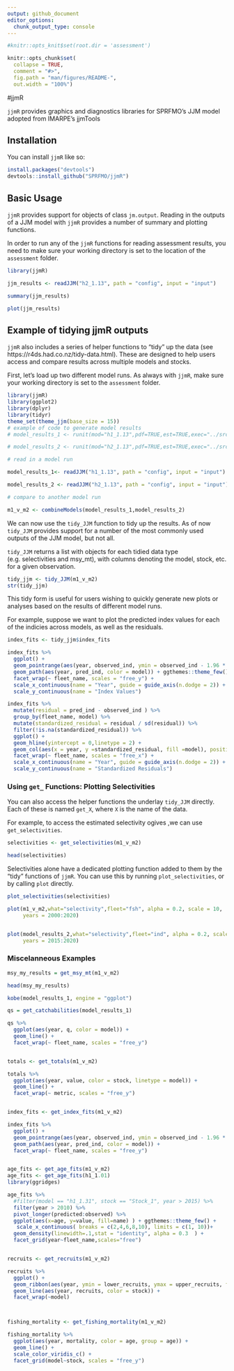 ```yaml
---
output: github_document
editor_options: 
  chunk_output_type: console
---
```


<!-- README.md is generated from README.Rmd. Please edit that file -->

```r

#knitr::opts_knit$set(root.dir = 'assessment')

knitr::opts_chunk$set(
  collapse = TRUE,
  comment = "#>",
  fig.path = "man/figures/README-",
  out.width = "100%")
```

#jjmR


<!-- badges: start -->
<!-- badges: end -->

`jjmR` provides graphics and diagnostics libraries for SPRFMO's JJM model adopted from IMARPE's jjmTools


## Installation

You can install `jjmR` like so:

``` r
install.packages("devtools")
devtools::install_github("SPRFMO/jjmR")
```

## Basic Usage


`jjmR` provides support for objects of class `jm.output`. Reading in the outputs of a JJM model with `jjmR` provides a number of summary and plotting functions. 

In order to run any of the `jjmR` functions for reading assessment results, you need to make sure your working directory is set to the location of the `assessment` folder. 

```r
library(jjmR)

jjm_results <- readJJM("h2_1.13", path = "config", input = "input")

summary(jjm_results)

plot(jjm_results)

```


## Example of tidying jjmR outputs


`jjmR` also includes a series of helper functions to "tidy" up the data (see https://r4ds.had.co.nz/tidy-data.html). These are designed to help users access and compare results across multiple models and stocks. 

First, let's load up two different model runs. As always with `jjmR`, make sure your working directory is set to the `assessment` folder. 


```r
library(jjmR)
library(ggplot2)
library(dplyr)
library(tidyr)
theme_set(theme_jjm(base_size = 15))
# example of code to generate model results
# model_results_1 <- runit(mod="h1_1.13",pdf=TRUE,est=TRUE,exec="../src/jjms")

# model_results_2 <- runit(mod="h2_1.13",pdf=TRUE,est=TRUE,exec="../src/jjms")

# read in a model run

model_results_1<- readJJM("h1_1.13", path = "config", input = "input")

model_results_2 <- readJJM("h2_1.13", path = "config", input = "input")

# compare to another model run

m1_v_m2 <- combineModels(model_results_1,model_results_2)
```


We can now use the `tidy_JJM` function to tidy up the results. As of now `tidy_JJM` provides support for a number of the most commonly used outputs of the JJM model, but not all. 

`tidy_JJM` returns a list with objects for each tidied data type (e.g. selectivities and msy_mt), with columns denoting the model, stock, etc. for a given observation. 

```r

tidy_jjm <- tidy_JJM(m1_v_m2)
str(tidy_jjm)

```


This tidy form is useful for users wishing to quickly generate new plots or analyses based on the results of different model runs. 

For example, suppose we want to plot the predicted index values for each of the indicies across models, as well as the residuals. 

```r
index_fits <- tidy_jjm$index_fits

index_fits %>% 
  ggplot() + 
  geom_pointrange(aes(year, observed_ind, ymin = observed_ind - 1.96 * observed_se, ymax =  observed_ind + 1.96 * observed_se), alpha = 0.5) +
  geom_path(aes(year, pred_ind, color = model)) + ggthemes::theme_few() +
  facet_wrap(~ fleet_name, scales = "free_y") + 
  scale_x_continuous(name = "Year", guide = guide_axis(n.dodge = 2)) + 
  scale_y_continuous(name = "Index Values")

index_fits %>% 
  mutate(residual = pred_ind - observed_ind ) %>% 
  group_by(fleet_name, model) %>% 
  mutate(standardized_residual = residual / sd(residual)) %>% 
  filter(!is.na(standardized_residual)) %>% 
  ggplot() + 
  geom_hline(yintercept = 0,linetype = 2) +
  geom_col(aes(x = year, y =standardized_residual, fill =model), position = position_dodge(width = 0.5)) +
  facet_wrap(~ fleet_name, scales = "free_x") + 
  scale_x_continuous(name = "Year", guide = guide_axis(n.dodge = 2)) + 
  scale_y_continuous(name = "Standardized Residuals")

```

### Using `get_` Functions: Plotting Selectivities

You can also access the helper functions the underlay `tidy_JJM` directly. Each of these is named `get_X`, where `X` is the name of the data. 

For example, to access the estimated selectivity ogives ,we can use `get_selectivities`. 

```r


selectivities <- get_selectivities(m1_v_m2)

head(selectivities)

```


Selectivities alone have a dedicated plotting function added to them by the "tidy" functions of `jjmR`. You can use this by running `plot_selectivities`, or by calling `plot` directly. 



```r

plot_selectivities(selectivities)

plot(m1_v_m2,what="selectivity",fleet="fsh", alpha = 0.2, scale = 10,
     years = 2000:2020)


plot(model_results_2,what="selectivity",fleet="ind", alpha = 0.2, scale = 10,
     years = 2015:2020)

```


### Miscelanneous Examples

```r
msy_my_results = get_msy_mt(m1_v_m2)

head(msy_my_results)

kobe(model_results_1, engine = "ggplot")

qs = get_catchabilities(model_results_1)

qs %>% 
  ggplot(aes(year, q, color = model)) + 
  geom_line() + 
  facet_wrap(~ fleet_name, scales = "free_y")


totals <- get_totals(m1_v_m2)

totals %>% 
  ggplot(aes(year, value, color = stock, linetype = model)) + 
  geom_line() + 
  facet_wrap(~ metric, scales = "free_y")


index_fits <- get_index_fits(m1_v_m2)

index_fits %>% 
  ggplot() + 
  geom_pointrange(aes(year, observed_ind, ymin = observed_ind - 1.96 * observed_se, ymax =  observed_ind + 1.96 * observed_se), alpha = 0.5) +
  geom_path(aes(year, pred_ind, color = model)) + 
  facet_wrap(~ fleet_name, scales = "free_y")


age_fits <- get_age_fits(m1_v_m2)
age_fits <- get_age_fits(h1_1.01)
library(ggridges)

age_fits %>% 
  #filter(model == "h1_1.31", stock == "Stock_1", year > 2015) %>% 
  filter(year > 2010) %>% 
  pivot_longer(predicted:observed) %>% 
  ggplot(aes(x=age, y=value, fill=name) ) + ggthemes::theme_few() +
   scale_x_continuous( breaks = c(2,4,6,8,10), limits = c(1, 10))+
  geom_density(linewidth=.1,stat = "identity", alpha = 0.3  ) +
  facet_grid(year~fleet_name,scales="free")


recruits <- get_recruits(m1_v_m2)

recruits %>% 
  ggplot() + 
  geom_ribbon(aes(year, ymin = lower_recruits, ymax = upper_recruits, fill = stock),alpha = 0.5) + 
  geom_line(aes(year, recruits, color = stock)) + 
  facet_wrap(~model)



fishing_mortality <- get_fishing_mortality(m1_v_m2)

fishing_mortality %>% 
  ggplot(aes(year, mortality, color = age, group = age)) + 
  geom_line() + 
  scale_color_viridis_c() +
  facet_grid(model~stock, scales = "free_y") 


```



